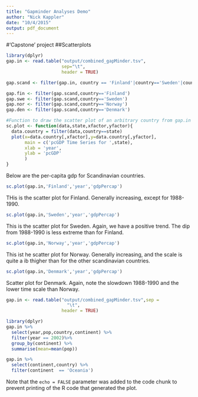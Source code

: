 ```yaml
---
title: "Gapminder Analyses Demo"
author: "Nick Kappler"
date: "10/4/2015"
output: pdf_document
---
```

#'Capstone' project
##Scatterplots

```r
library(dplyr)
gap.in <- read.table("output/combined_gapMinder.tsv",
                     sep="\t",
                     header = TRUE)

gap.scand <- filter(gap.in, country == 'Finland'|country=='Sweden'|country=='Norway'|country=='Denmark')

gap.fin <- filter(gap.scand,country=='Finland')
gap.swe <- filter(gap.scand,country=='Sweden')
gap.nor <- filter(gap.scand,country=='Norway')
gap.den <- filter(gap.scand,country=='Denmark')

#Function to draw the scatter plot of an arbitrary country from gap.in
sc.plot <- function(data,state,xfactor,yfactor){
  data.country = filter(data,country==state)
  plot(x=data.country[,xfactor],y=data.country[,yfactor],
       main = c('pcGDP Time Series for ',state),
       xlab = 'year',
       ylab = 'pcGDP'
       )
}
```
Below are the per-capita gdp for Scandinavian countries.
```r
sc.plot(gap.in,'Finland','year','gdpPercap')
```
THis is the scatter plot for Finland.  Generally increasing, except for 1988-1990.
```r
sc.plot(gap.in,'Sweden','year','gdpPercap')
```
This is the scatter plot for Sweden.  Again, we have a positive trend.  The dip from 1988-1990 is less extreme than for Finland.
```r
sc.plot(gap.in,'Norway','year','gdpPercap')
```
This ist he scatter plot for Norway.  Generally increasing, and the scale is quite a ib thigher than for the other scandinavian countries.
```r
sc.plot(gap.in,'Denmark','year','gdpPercap')
```
Scatter plot for Denmark. Again, note the slowdown 1988-1990 and the lower time scale than Norway.
```r
gap.in <- read.table("output/combined_gapMinder.tsv",sep = 
                       "\t",
                     header = TRUE)

library(dplyr)
gap.in %>% 
  select(year,pop,country,continent) %>%
  filter(year == 2002)%>%
  group_by(continent) %>%
  summarise(mean=mean(pop))

gap.in %>%
  select(continent,country) %>%
  filter(continent  == 'Oceania')
```

Note that the `echo = FALSE` parameter was added to the code chunk to prevent printing of the R code that generated the plot.
